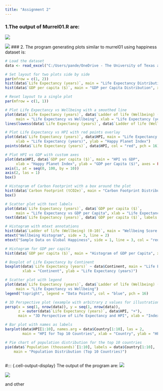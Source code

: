 ---
title: "Assignment 2"
---

### 1.The output of Murrel01.R are:

![](A2p1.png)

![](A2p2.png) \### 2. The program generating plots similar to murrel01 using happiness dataset is:

::: cell
``` {.r .cell-code}
# Load the dataset
data <- read_excel("C:/Users/pande/OneDrive - The University of Texas at Dallas/PhD/2024_Fall/Data_Visualization/Happiness.xlsx")

# Set layout for two plots side by side
par(mfrow = c(1, 2)) 
hist(data$`Life Expectancy (years)`, main = "Life Expectancy Distribution", xlab = "Years")
hist(data$`GDP per capita ($)`, main = "GDP per Capita Distribution", xlab = "GDP ($)")

# Reset layout to a single plot
par(mfrow = c(1, 1))

# Plot Life Expectancy vs Wellbeing with a smoothed line
plot(data$`Life Expectancy (years)`, data$`Ladder of life (Wellbeing) (0-10)`, 
     main = "Life Expectancy vs Wellbeing", xlab = "Life Expectancy (years)", ylab = "Wellbeing Score")
lines(lowess(data$`Life Expectancy (years)`, data$`Ladder of life (Wellbeing) (0-10)`), col = "blue") 

# Plot Life Expectancy vs HPI with red points overlay
plot(data$`Life Expectancy (years)`, data$HPI, main = "Life Expectancy vs HPI", 
     xlab = "Life Expectancy (years)", ylab = "Happy Planet Index")
points(data$`Life Expectancy (years)`, data$HPI, col = "red", pch = 16) 

# Plot HPI vs GDP with custom axes
plot(data$HPI, data$`GDP per capita ($)`, main = "HPI vs GDP", 
     xlab = "Happy Planet Index", ylab = "GDP per Capita ($)", axes = FALSE)
axis(1, at = seq(0, 100, by = 10))
axis(2, las = 1)
box()

# Histogram of Carbon Footprint with a box around the plot
hist(data$`Carbon Footprint (tCO2e)`, main = "Carbon Footprint Distribution", xlab = "tCO2e")
box()

# Scatter plot with text labels
plot(data$`Life Expectancy (years)`, data$`GDP per capita ($)`, 
     main = "Life Expectancy vs GDP per Capita", xlab = "Life Expectancy (years)", ylab = "GDP per Capita ($)")
text(data$`Life Expectancy (years)`, data$`GDP per capita ($)`, labels = data$Country, cex = 0.7, pos = 4, col = "blue")

# Histogram with mtext annotations
hist(data$`Ladder of life (Wellbeing) (0-10)`, main = "Wellbeing Score Distribution", xlab = "Wellbeing Score")
mtext("Wellbeing Histogram", side = 3, line = 2)
mtext("Sample Data on Global Happiness", side = 1, line = 3, col = "red")

# Histogram for GDP per capita
hist(data$`GDP per capita ($)`, main = "Histogram of GDP per Capita", xlab = "GDP per Capita ($)")

# Boxplot of Life Expectancy by Continent
boxplot(data$`Life Expectancy (years)` ~ data$Continent, main = "Life Expectancy by Continent", 
        xlab = "Continent", ylab = "Life Expectancy (years)")

# Scatter plot with legend
plot(data$`Life Expectancy (years)`, data$`Ladder of life (Wellbeing) (0-10)`, col = "blue", pch = 16, 
     main = "Life Expectancy vs Wellbeing")
legend("topright", legend = "Data Points", col = "blue", pch = 16)

# 3D Perspective plot (example with arbitrary z values for illustration)
persp(x = seq(1, nrow(data)), y = seq(1, nrow(data)), 
      z = outer(data$`Life Expectancy (years)`, data$HPI, "+"), 
      main = "3D Perspective of Life Expectancy and HPI", xlab = "Index", ylab = "Index", zlab = "Sum")

# Bar plot with names as labels
barplot(data$HPI[1:10], names.arg = data$Country[1:10], las = 2, 
        main = "HPI for Top 10 Countries", xlab = "Country", ylab = "HPI")

# Pie chart of population distribution for the top 10 countries
pie(data$`Population (thousands)`[1:10], labels = data$Country[1:10], 
    main = "Population Distribution (Top 10 Countries)")



```

#::: {.cell-output-display} The output of the program are: ![](A2p3.png)

![](A2p4.png)
:::

and other
